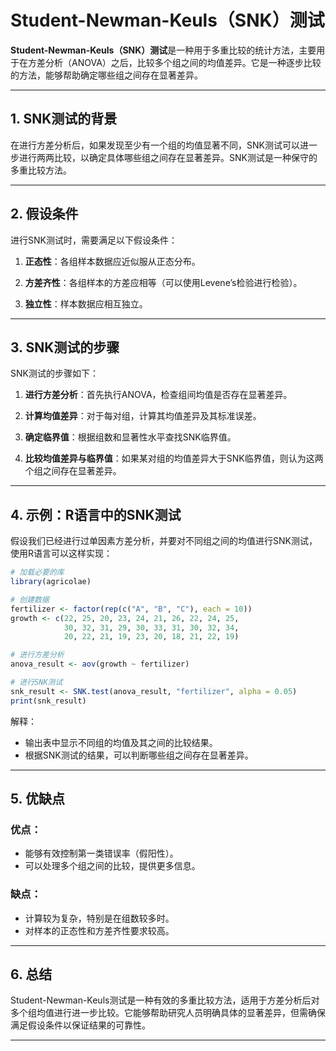 # Student-Newman-Keuls（SNK）测试

**Student-Newman-Keuls（SNK）测试**是一种用于多重比较的统计方法，主要用于在方差分析（ANOVA）之后，比较多个组之间的均值差异。它是一种逐步比较的方法，能够帮助确定哪些组之间存在显著差异。

------------------------------------------------------------------------

## **1. SNK测试的背景**

在进行方差分析后，如果发现至少有一个组的均值显著不同，SNK测试可以进一步进行两两比较，以确定具体哪些组之间存在显著差异。SNK测试是一种保守的多重比较方法。

------------------------------------------------------------------------

## **2. 假设条件**

进行SNK测试时，需要满足以下假设条件：

1.  **正态性**：各组样本数据应近似服从正态分布。

2.  **方差齐性**：各组样本的方差应相等（可以使用Levene's检验进行检验）。

3.  **独立性**：样本数据应相互独立。

------------------------------------------------------------------------

## **3. SNK测试的步骤**

SNK测试的步骤如下：

1.  **进行方差分析**：首先执行ANOVA，检查组间均值是否存在显著差异。

2.  **计算均值差异**：对于每对组，计算其均值差异及其标准误差。

3.  **确定临界值**：根据组数和显著性水平查找SNK临界值。

4.  **比较均值差异与临界值**：如果某对组的均值差异大于SNK临界值，则认为这两个组之间存在显著差异。

------------------------------------------------------------------------

## **4. 示例：R语言中的SNK测试**

假设我们已经进行过单因素方差分析，并要对不同组之间的均值进行SNK测试，使用R语言可以这样实现：

```r
# 加载必要的库
library(agricolae)

# 创建数据
fertilizer <- factor(rep(c("A", "B", "C"), each = 10))
growth <- c(22, 25, 20, 23, 24, 21, 26, 22, 24, 25,
            30, 32, 31, 29, 30, 33, 31, 30, 32, 34,
            20, 22, 21, 19, 23, 20, 18, 21, 22, 19)

# 进行方差分析
anova_result <- aov(growth ~ fertilizer)

# 进行SNK测试
snk_result <- SNK.test(anova_result, "fertilizer", alpha = 0.05)
print(snk_result)
```

解释：

-   输出表中显示不同组的均值及其之间的比较结果。
-   根据SNK测试的结果，可以判断哪些组之间存在显著差异。

------------------------------------------------------------------------

## **5. 优缺点**

### 优点：

-   能够有效控制第一类错误率（假阳性）。
-   可以处理多个组之间的比较，提供更多信息。

### 缺点：

-   计算较为复杂，特别是在组数较多时。
-   对样本的正态性和方差齐性要求较高。

------------------------------------------------------------------------

## **6. 总结**

Student-Newman-Keuls测试是一种有效的多重比较方法，适用于方差分析后对多个组均值进行进一步比较。它能够帮助研究人员明确具体的显著差异，但需确保满足假设条件以保证结果的可靠性。

------------------------------------------------------------------------
